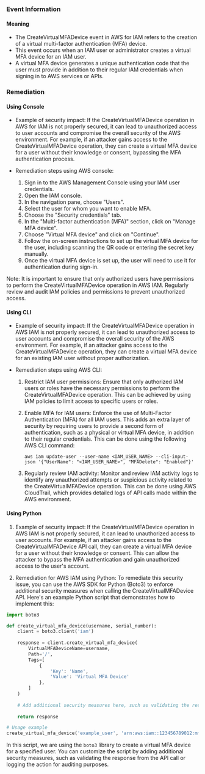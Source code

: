
### Event Information

#### Meaning

- The CreateVirtualMFADevice event in AWS for IAM refers to the creation of a virtual multi-factor authentication (MFA) device.
- This event occurs when an IAM user or administrator creates a virtual MFA device for an IAM user.
- A virtual MFA device generates a unique authentication code that the user must provide in addition to their regular IAM credentials when signing in to AWS services or APIs.

### Remediation

#### Using Console

- Example of security impact: If the CreateVirtualMFADevice operation in AWS for IAM is not properly secured, it can lead to unauthorized access to user accounts and compromise the overall security of the AWS environment. For example, if an attacker gains access to the CreateVirtualMFADevice operation, they can create a virtual MFA device for a user without their knowledge or consent, bypassing the MFA authentication process.

- Remediation steps using AWS console:
  1. Sign in to the AWS Management Console using your IAM user credentials.
  2. Open the IAM console.
  3. In the navigation pane, choose "Users".
  4. Select the user for whom you want to enable MFA.
  5. Choose the "Security credentials" tab.
  6. In the "Multi-factor authentication (MFA)" section, click on "Manage MFA device".
  7. Choose "Virtual MFA device" and click on "Continue".
  8. Follow the on-screen instructions to set up the virtual MFA device for the user, including scanning the QR code or entering the secret key manually.
  9. Once the virtual MFA device is set up, the user will need to use it for authentication during sign-in.

Note: It is important to ensure that only authorized users have permissions to perform the CreateVirtualMFADevice operation in AWS IAM. Regularly review and audit IAM policies and permissions to prevent unauthorized access.

#### Using CLI

- Example of security impact: If the CreateVirtualMFADevice operation in AWS IAM is not properly secured, it can lead to unauthorized access to user accounts and compromise the overall security of the AWS environment. For example, if an attacker gains access to the CreateVirtualMFADevice operation, they can create a virtual MFA device for an existing IAM user without proper authorization.

- Remediation steps using AWS CLI:
  1. Restrict IAM user permissions: Ensure that only authorized IAM users or roles have the necessary permissions to perform the CreateVirtualMFADevice operation. This can be achieved by using IAM policies to limit access to specific users or roles.
  
  2. Enable MFA for IAM users: Enforce the use of Multi-Factor Authentication (MFA) for all IAM users. This adds an extra layer of security by requiring users to provide a second form of authentication, such as a physical or virtual MFA device, in addition to their regular credentials. This can be done using the following AWS CLI command:
  
     ```
     aws iam update-user --user-name <IAM_USER_NAME> --cli-input-json '{"UserName": "<IAM_USER_NAME>", "MFADelete": "Enabled"}'
     ```
     
  3. Regularly review IAM activity: Monitor and review IAM activity logs to identify any unauthorized attempts or suspicious activity related to the CreateVirtualMFADevice operation. This can be done using AWS CloudTrail, which provides detailed logs of API calls made within the AWS environment.

#### Using Python

1. Example of security impact: If the CreateVirtualMFADevice operation in AWS IAM is not properly secured, it can lead to unauthorized access to user accounts. For example, if an attacker gains access to the CreateVirtualMFADevice API call, they can create a virtual MFA device for a user without their knowledge or consent. This can allow the attacker to bypass the MFA authentication and gain unauthorized access to the user's account.

2. Remediation for AWS IAM using Python: To remediate this security issue, you can use the AWS SDK for Python (Boto3) to enforce additional security measures when calling the CreateVirtualMFADevice API. Here's an example Python script that demonstrates how to implement this:

```python
import boto3

def create_virtual_mfa_device(username, serial_number):
    client = boto3.client('iam')
    
    response = client.create_virtual_mfa_device(
        VirtualMFADeviceName=username,
        Path='/',
        Tags=[
            {
                'Key': 'Name',
                'Value': 'Virtual MFA Device'
            },
        ]
    )
    
    # Add additional security measures here, such as validating the response or logging the action
    
    return response

# Usage example
create_virtual_mfa_device('example_user', 'arn:aws:iam::123456789012:mfa/example_user')
```

In this script, we are using the `boto3` library to create a virtual MFA device for a specified user. You can customize the script by adding additional security measures, such as validating the response from the API call or logging the action for auditing purposes.


